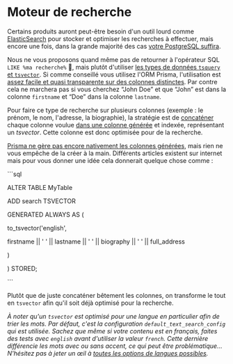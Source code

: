 # Moteur de recherche

Certains produits auront peut-être besoin d'un outil lourd comme [ElasticSearch](https://www.elastic.co/) pour stocker et optimiser les recherches à effectuer, mais encore une fois, dans la grande majorité des cas [votre PostgreSQL suffira](https://www.postgresql.org/docs/current/textsearch.html).

Nous ne vous proposons quand même pas de retourner à l'opérateur SQL `LIKE %ma recherche%` ​​👵, mais plutôt d'utiliser [les types de données `tsquery` et `tsvector`](https://www.postgresql.org/docs/current/datatype-textsearch.html). Si comme conseillé vous utilisez l'ORM Prisma, l'utilisation est [assez facile et quasi transparente sur des colonnes distinctes](https://www.prisma.io/docs/concepts/components/prisma-client/full-text-search). Par contre cela ne marchera pas si vous cherchez “John Doe” et que “John” est dans la colonne `firstname` et “Doe” dans la colonne `lastname`.

Pour faire ce type de recherche sur plusieurs colonnes (exemple : le prénom, le nom, l'adresse, la biographie), la stratégie est de [concaténer](https://fr.wiktionary.org/wiki/concat%C3%A9ner) chaque colonne voulue [dans une colonne générée](https://www.postgresql.org/docs/current/ddl-generated-columns.html) et indexée, représentant un _tsvector_. Cette colonne est donc optimisée pour de la recherche.

[Prisma ne gère pas encore nativement les colonnes générées](https://github.com/prisma/prisma/issues/6336), mais rien ne vous empêche de la créer à la main. Différents articles existent sur internet mais pour vous donner une idée cela donnerait quelque chose comme :

\`\`\`sql

ALTER TABLE MyTable

ADD search TSVECTOR

GENERATED ALWAYS AS (

to_tsvector('english',

firstname \|\| ' ' \|\| lastname \|\| ' ' \|\| biography \|\| ' ' \|\| full_address

)

) STORED;

\`\`\`

Plutôt que de juste concaténer bêtement les colonnes, on transforme le tout en `tsvector` afin qu'il soit déjà optimisé pour la recherche.

_À noter qu'un `tsvector` est optimisé pour une langue en particulier afin de trier les mots. Par défaut, c'est la configuration `default_text_search_config` qui est utilisée. Sachez que même si votre contenu est en français, faites des tests avec `english` avant d'utiliser la valeur `french`. Cette dernière différencie les mots avec ou sans accent, ce qui peut être problématique… N'hésitez pas à jeter un œil à [toutes les options de langues possibles](https://www.postgresql.org/docs/current/textsearch-psql.html)._
